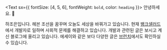 <Text sx={{ fontSize: [4, 5, 6], fontWeight: `bold`, color: `heading` }}>
  안녕하세요. 👋
</Text>

하조은입니다. 헤븐 조선을 꿈꾸며 오늘도 세상을 바꿔가고 있습니다. 현재 [뱅크샐러드](https://youtu.be/KCZfB2_JzlU)에서 개발자로 일하며 사회적 문제를 해결하고 있습니다. 개발과 관련된 글은 보시고 계신 블로그에 올리고 있습니다. 에세이와 같은 보다 다양한 글은 [브런치](https://brunch.co.kr/@joeun)에서도 확인하실 수 있습니다.
